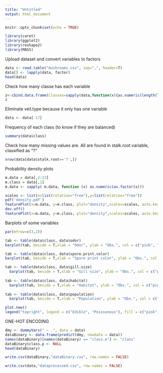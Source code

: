 ```yaml
---
title: "Untitled"
output: html_document
---
```


```r
knitr::opts_chunk$set(echo = TRUE)
```


```r
library(caret)
library(ggplot2)
library(reshape2)
library(MASS)
```

Upload dataset and convert variables to factors
```r
data <- read.table("mushrooms.csv", sep=",", header=T)
data[] <- lapply(data, factor)
head(data)
```

Check how many classe has each variable 
```r
z<-cbind.data.frame(Classes=sapply(data,function(x){as.numeric(length(levels(x)))}))
z
```

Eliminate veil.type because it only has one variable 
```r
data <- data[-17]
```

Frequency of each class (to know if they are balanced)
```r
summary(data$class)
```

Check how many missing values are.
All are found in stalk.root variable, classified as "?"
```r
nrow(data[data$stalk.root=='?',])
```

Probability density plots
```r
m.data = data[,2:22]
m.class = data[,1]
m.data <- sapply( m.data, function (x) as.numeric(as.factor(x)))

scales <- list(x=list(relation="free"),y=list(relation="free"))
pdf('density.pdf')
featurePlot(x=m.data, y=m.class, plot="density",scales=scales, auto.key = list(columns = 2), pch = "")
dev.off()
featurePlot(x=m.data, y=m.class, plot="density",scales=scales, auto.key = list(columns = 2), pch = "")
```

Barplots of some variables
```r
par(mfrow=c(3,2))

tab <- table(data$class, data$odor)
barplot(tab, beside = T,xlab = "Odor", ylab = "Obs.", col = c("pink", "blue"))

tab <- table(data$class, data$spore.print.color)
barplot(tab, beside = T,xlab = "Spore print color", ylab = "Obs.", col = c("pink","blue"))

tab <- table(data$class, data$gill.size)
  barplot(tab, beside = T,xlab = "Gill size", ylab = "Obs.", col = c("pink","blue"))
  
tab <- table(data$class, data$habitat)
  barplot(tab, beside = T,xlab = "Habitat", ylab = "Obs.", col = c("pink","blue"))
  
tab <- table(data$class, data$population)
  barplot(tab, beside = T,xlab = "Population", ylab = "Obs.", col = c("pink","blue"))

plot.new()
legend("topright", legend = c("Edible", "Poissonous"), fill = c("pink", "blue"))

```


ONE-HOT ENCODING
```r
dmy <- dummyVars(" ~ .", data = data)
dataBinary <- data.frame(predict(dmy, newdata = data))
names(dataBinary)[names(dataBinary) == "class.e"] <- "class"
dataBinary$class.p <- NULL
head(dataBinary)
```

```r
write.csv(dataBinary,"dataBinary.csv", row.names = FALSE)
```

```r
write.csv(data,"dataprocessed.csv", row.names = FALSE)
```
  